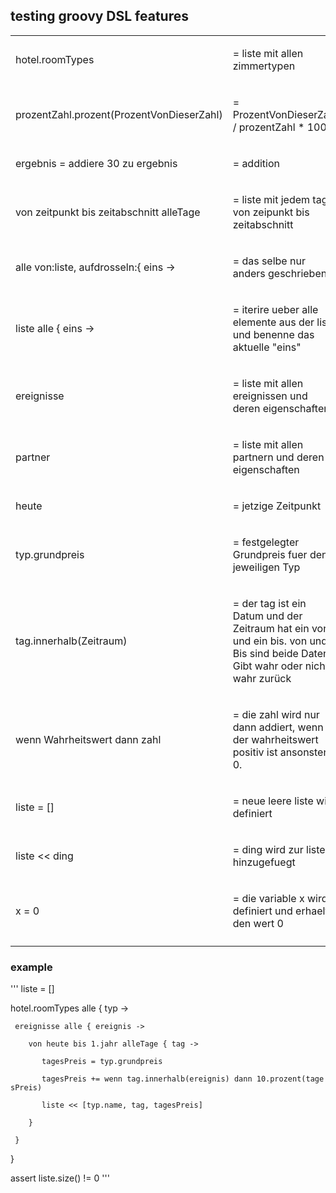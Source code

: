 
== testing groovy DSL features ==



{|
|hotel.roomTypes
|= liste mit allen zimmertypen
|-
| prozentZahl.prozent(ProzentVonDieserZahl)
|   = ProzentVonDieserZahl / prozentZahl * 100
|-
| ergebnis = addiere 30 zu ergebnis
|  = addition
|-
| von zeitpunkt bis zeitabschnitt alleTage
| = liste mit jedem tag von zeipunkt bis zeitabschnitt
|-
| alle von:liste, aufdrosseln:{ eins ->
| = das selbe nur anders geschrieben
|-
|liste alle { eins ->
|= iterire ueber alle elemente aus der liste und benenne das aktuelle "eins"
|-
|ereignisse
| = liste mit allen ereignissen und deren eigenschaften
|-
|partner
|= liste mit allen partnern und deren eigenschaften
|-
|heute
| = jetzige Zeitpunkt
|-
|typ.grundpreis
|= festgelegter Grundpreis fuer den jeweiligen Typ
|-
|tag.innerhalb(Zeitraum)
|= der tag ist ein Datum und der Zeitraum hat ein von und ein bis. von und Bis sind beide Daten. Gibt wahr oder nicht wahr zurück
|-
|wenn Wahrheitswert dann zahl
|      = die zahl wird nur dann addiert, wenn der wahrheitswert positiv ist ansonsten 0.
|-
| liste = []
|   = neue leere liste wird definiert
|-
| liste << ding
|   = ding wird zur liste hinzugefuegt
|-
| x = 0
|      = die variable x wird definiert und erhaelt den wert 0
|-
|}


=== example ===
'''
liste = []

hotel.roomTypes alle { typ ->

  ereignisse alle { ereignis ->

     von heute bis 1.jahr alleTage { tag ->

        tagesPreis = typ.grundpreis

        tagesPreis += wenn tag.innerhalb(ereignis) dann 10.prozent(tagesPreis)

        liste << [typ.name, tag, tagesPreis]

     }

  }

}

assert liste.size() != 0
'''


